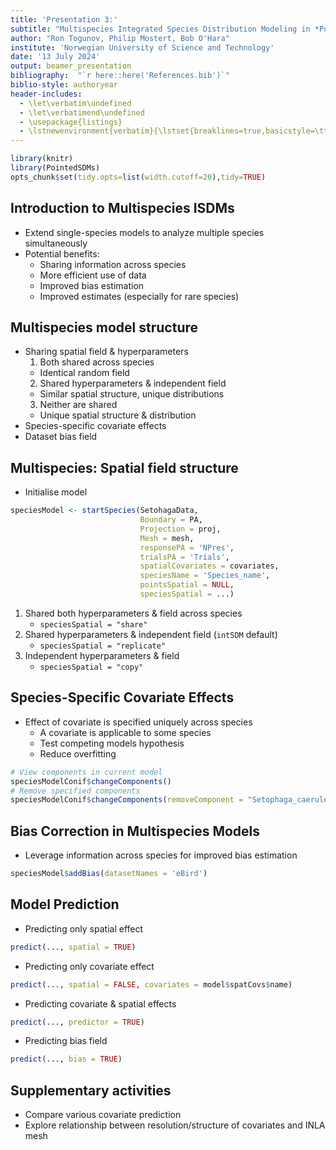 ```yaml
---
title: 'Presentation 3:'
subtitle: "Multispecies Integrated Species Distribution Modeling in *PointedSDMs*\n\n'ISEC 2024 -- Swansea'"
author: "Ron Togunov, Philip Mostert, Bob O'Hara"
institute: 'Norwegian University of Science and Technology'
date: '13 July 2024'
output: beamer_presentation
bibliography:  "`r here::here('References.bib')`"
biblio-style: authoryear
header-includes:
  - \let\verbatim\undefined
  - \let\verbatimend\undefined
  - \usepackage{listings}
  - \lstnewenvironment{verbatim}{\lstset{breaklines=true,basicstyle=\ttfamily\footnotesize}}{}
---
```


```r

library(knitr)
library(PointedSDMs)
opts_chunk$set(tidy.opts=list(width.cutoff=20),tidy=TRUE)

```

## Introduction to Multispecies ISDMs

::: incremental
-   Extend single-species models to analyze multiple species simultaneously
-   Potential benefits:
    -   Sharing information across species
    -   More efficient use of data
    -   Improved bias estimation
    -   Improved estimates (especially for rare species)
:::

## Multispecies model structure

::: incremental
-   Sharing spatial field & hyperparameters
    1.  Both shared across species 
       - Identical random field
    2.  Shared hyperparameters & independent field
       - Similar spatial structure, unique distributions
    3.  Neither are shared 
       - Unique spatial structure & distribution
-   Species-specific covariate effects
-   Dataset bias field
::: 


## Multispecies: Spatial field structure

- Initialise model
```r
speciesModel <- startSpecies(SetohagaData, 
                             Boundary = PA, 
                             Projection = proj, 
                             Mesh = mesh,
                             responsePA = 'NPres', 
                             trialsPA = 'Trials',
                             spatialCovariates = covariates, 
                             speciesName = 'Species_name',
                             pointsSpatial = NULL,
                             speciesSpatial = ...)
```

1.  Shared both hyperparameters & field across species
    - `speciesSpatial = "share"`
2.  Shared hyperparameters & independent field (`intSDM` default)
    - `speciesSpatial = "replicate"`
3.  Independent hyperparameters & field  
    - `speciesSpatial = "copy"`

## Species-Specific Covariate Effects

-   Effect of covariate is specified uniquely across species
    - A covariate is applicable to some species
    - Test competing models hypothesis
    - Reduce overfitting 
    
```r
# View components in current model
speciesModelConif$changeComponents()
# Remove specified components
speciesModelConif$changeComponents(removeComponent = "Setophaga_caerulescens_canopy")
```

## Bias Correction in Multispecies Models

-   Leverage information across species for improved bias estimation
```r
speciesModel$addBias(datasetNames = 'eBird')
```

## Model Prediction
- Predicting only spatial effect
```r
predict(..., spatial = TRUE)
```

- Predicting only covariate effect
```r
predict(..., spatial = FALSE, covariates = model$spatCovs$name)
```

- Predicting covariate & spatial effects
```r
predict(..., predictor = TRUE)
```

- Predicting bias field
```r
predict(..., bias = TRUE)
```

## Supplementary activities

-   Compare various covariate prediction
-   Explore relationship between resolution/structure of covariates and INLA mesh

\tiny